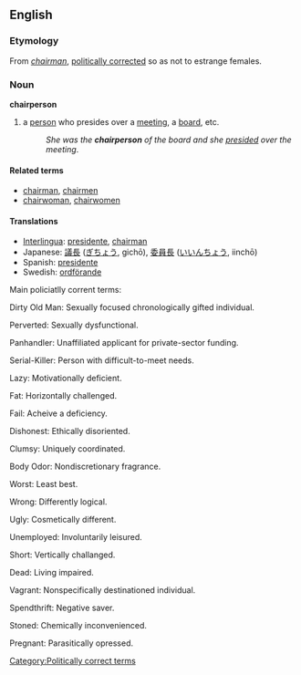 ==English==
=== Etymology ===
From ''[[chairman]]'', [[politically correct]]ed so as not to estrange females.

=== Noun === 
'''chairperson'''<!-- plural chairpeople or chairpersons or both? -->

#a [[person]] who presides over a [[meeting]], a [[board]], etc.
#:''She was the '''chairperson''' of the board and she [[preside]]d over the meeting''.

==== Related terms ====
*[[chairman]], [[chairmen]]
*[[chairwoman]], [[chairwomen]]

==== Translations ====
*[[Interlingua]]: [[presidente]], [[chairman]]
*Japanese: [[議長]] ([[ぎちょう]], gichō), [[委員長]] ([[いいんちょう]], iinchō)
*Spanish: [[presidente]]
*Swedish: [[ordförande]]

[[Category:Politically correct terms]]


Main policiatlly corrent terms:

Dirty Old Man: Sexually focused chronologically gifted individual.

Perverted: Sexually dysfunctional.

Panhandler: Unaffiliated applicant for private-sector funding.

Serial-Killer: Person with difficult-to-meet needs.

Lazy: Motivationally deficient.

Fat: Horizontally challenged.

Fail: Acheive a deficiency.

Dishonest: Ethically disoriented.

Clumsy: Uniquely coordinated.

Body Odor: Nondiscretionary fragrance.

Worst: Least best.

Wrong: Differently logical.

Ugly: Cosmetically different.

Unemployed: Involuntarily leisured.

Short: Vertically challanged.

Dead: Living impaired.

Vagrant: Nonspecifically destinationed individual.

Spendthrift: Negative saver.

Stoned: Chemically inconvenienced.

Pregnant: Parasitically opressed.